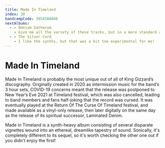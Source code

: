 ```yaml
---
title: Made In Timeland
index: 20
bandcampCode: 3954586896
nextAlbums:
  - - Omnium Gatherum
    - Give me all the variety of these tracks, but in a more standard album format
  - - The Silver Cord
    - I like the synths, but that was a bit too experimental for me!
---
```


# Made In Timeland

Made In Timeland is probably the most unique out of all of King Gizzard’s discography. Originally created in 2020 as intermission music for the band’s 3 hour sets, COVID-19 concerns meant that the release was postponed to New Year’s Eve 2021 at Timeland festival, which was also cancelled, leading to band members and fans half-joking that the record was cursed. It was eventually played at the Return Of The Curse Of Timeland festival, and made available as a vinyl-only release, then later digitally on the same day as the release of its spiritual successor, Laminated Denim.

Made in Timeland is a synth-heavy album consisting of several disparate vignettes wound into an ethereal, dreamlike tapestry of sound. Sonically, it's completely different to its sequel, so it's worth checking the other one out if you didn't enjoy the first!
